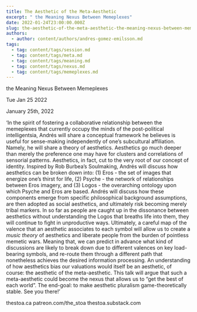 ```yaml
---
title: The Aesthetic of the Meta-Aesthetic
excerpt: " the Meaning Nexus Between Memeplexes"
date: 2022-01-24T23:00:00.000Z
slug: the-aesthetic-of-the-meta-aesthetic-the-meaning-nexus-between-memeplexes
authors:
  - author: content/authors/andres-gomez-emilsson.md
tags:
  - tag: content/tags/session.md
  - tag: content/tags/meta.md
  - tag: content/tags/meaning.md
  - tag: content/tags/nexus.md
  - tag: content/tags/memeplexes.md
---
```




 the Meaning Nexus Between Memeplexes

Tue Jan 25 2022

January 25th, 2022

‘In the spirit of fostering a collaborative relationship between the memeplexes that currently occupy the minds of the post-political intelligentsia, Andrés will share a conceptual framework he believes is useful for sense-making independently of one’s subcultural affiliation. Namely, he will share a theory of aesthetics. Aesthetics go much deeper than merely the preference one may have for clusters and correlations of sensorial patterns. Aesthetics, in fact, cut to the very root of our concept of identity. Inspired by Rob Burbea’s Soulmaking, Andrés will discuss how aesthetics can be broken down into: (1) Eros - the set of images that energize one’s thirst for life, (2) Psyche - the network of relationships between Eros imagery, and (3) Logos - the overarching ontology upon which Psyche and Eros are based. Andrés will discuss how these components emerge from specific philosophical background assumptions, are then adopted as social aesthetics, and ultimately risk becoming merely tribal markers. In so far as people are caught up in the dissonance between aesthetics without understanding the Logos that breaths life into them, they will continue to fight in unproductive ways. Ultimately, a careful map of the valence that an aesthetic associates to each symbol will allow us to create a *music theory* of aesthetics and liberate people from the burden of pointless memetic wars. Meaning that, we can predict in advance what kind of discussions are likely to break down due to different valences on key load-bearing symbols, and re-route them through a different path that nonetheless achieves the desired information processing. An understanding of how aesthetics bias our valuations would itself be an aesthetic, of course: the aesthetic of the meta-aesthetic. This talk will argue that such a meta-aesthetic could become the nexus that allows us to “get the best of each world”. The end-goal: to make aesthetic pluralism game-theoretically stable. See you there!’

thestoa.ca
patreon.com/the_stoa
thestoa.substack.com


